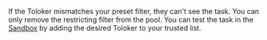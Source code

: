 <Cut title="Can I add an arbitrary Toloker as a Toloker?">

If the Toloker mismatches your preset filter, they can't see the task. You can only remove the restricting filter from the pool. You can test the task in the [Sandbox](https://toloka.ai/en/docs/guide/concepts/sandbox) by adding the desired Toloker to your trusted list.

</Cut>